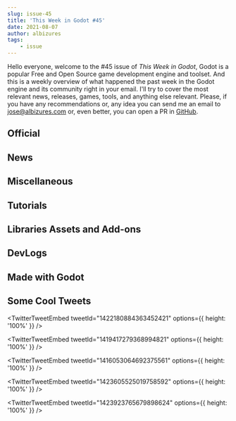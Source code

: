 ```yaml
---
slug: issue-45
title: 'This Week in Godot #45'
date: 2021-08-07
author: albizures
tags:
	- issue
---
```


Hello everyone, welcome to the #45 issue of _This Week in Godot_, Godot is a popular Free and Open Source game development engine and toolset. And this is a weekly overview of what happened the past week in the Godot engine and its community right in your email. I'll try to cover the most relevant news, releases, games, tools, and anything else relevant. Please, if you have any recommendations or, any idea you can send me an email to jose@albizures.com or, even better, you can open a PR in [GitHub](https://github.com/albizures/ThisWeekInGodot).

## Official

<Card
	author="Godot Engine"
	link="https://godotengine.org/article/release-candidate-godot-3-3-3-rc-1"
	section="Official"
	label="Release candidate: Godot 3.3.3 RC 1"
	description="Godot 3.3.3 will be a maintenance release in the stable 3.3 branch, providing various bug fixes while preserving compatibility for existing Godot 3.3 projects. This first release candidate aims at validating those fixes and ensuring that the update will be regression free."
	publisher="Godot Engine"
	icon="https://godotengine.org/themes/godotengine/assets/favicon.png"
	cover="https://godotengine.org/storage/app/uploads/public/610/a74/76f/610a7476f0ddd438980306.jpg"
	date="2021-08-04T09:00:00.000Z"
/>
<Card
	author="Godot Engine"
	link="https://godotengine.org/article/multiplayer-changes-godot-4-0-report-1"
	section="Official"
	label="Multiplayer in Godot 4.0: On servers, RSETs and state updates"
	description="News about running Godot on servers, and hints at upcoming networking changes in Godot 4.0."
	publisher="Godot Engine"
	icon="https://godotengine.org/themes/godotengine/assets/favicon.png"
	cover="https://godotengine.org/storage/app/uploads/public/610/918/f3e/610918f3ec53b713518837.png"
	date="2021-08-05T09:00:00.000Z"
/>

## News

<Card
	author="godotengine"
	link="https://github.com/godotengine/godot-proposals/issues/3069"
	section="News"
	label="Proposals: Implement a transpiler for GDScript to C++"
	description=""
	publisher="GitHub"
	icon="https://github.com/windows-tile.png"
	cover="https://opengraph.githubassets.com/3b5a7d3d7b798c86834701dc07f5bbcea33a2cd7cec30a1513e81bb5761872de/godotengine/godot-proposals/issues/3069"
	date="2021-07-31T09:00:00.000Z"
/>
<Card
	author="GitHub Tracker"
	link="https://twitter.com/github_tracker/status/1422867609842749443"
	section="News"
	label="The Godot just crossed the 40k 🌟 milestone on GitHub"
	description=""
	publisher="Twitter"
	icon="https://abs.twimg.com/responsive-web/client-web/icon-ios.b1fc7275.png"
	cover="https://pbs.twimg.com/card_img/1422617534038040580/_u0XlwKC?format=jpg&name=medium"
	date="2021-08-04T00:00:00.000Z"
/>

## Miscellaneous

<Card
	author="PlayWithFurcifer"
	link="https://youtu.be/1t2xKpVyZYg"
	section="Miscellaneous"
	label="10 Reasons Why YOU Should Use Godot"
	description="Here are our top 10 reasons why we love the Godot Engine!"
	publisher="YouTube"
	icon="https://www.youtube.com/s/desktop/65defdc1/img/favicon_144x144.png"
	cover="https://i.ytimg.com/vi/1t2xKpVyZYg/hqdefault.jpg"
	date="2021-08-01T00:00:00.000Z"
/>
<Card
	author="Kasper Frandsen"
	link="https://youtu.be/75M8bOnZNVU"
	section="Miscellaneous"
	label="How Good Can I Make Godot Look 2 - The Cellar"
	description=""
	publisher="YouTube"
	icon="https://www.youtube.com/s/desktop/65defdc1/img/favicon_144x144.png"
	cover="https://i.ytimg.com/vi/75M8bOnZNVU/maxresdefault.jpg"
	date="2021-08-03T00:00:00.000Z"
/>
<Card
	author="ACB_Gamez"
	link="https://youtu.be/n_TCylf82IU"
	section="Miscellaneous"
	label="Godot GameDev QA: Answering YOUR Questions!"
	description="Drop your questions down in the chat and I will do my best to answer them live on stream!"
	publisher="YouTube"
	icon="https://www.youtube.com/s/desktop/65defdc1/img/favicon_144x144.png"
	cover="https://i.ytimg.com/vi/n_TCylf82IU/maxresdefault.jpg"
	date="2021-08-04T00:00:00.000Z"
/>
<Card
	author="Mean Gene Hacks"
	link="https://youtu.be/GPgkW0h4r1k"
	section="Miscellaneous"
	label="Godot vs. Unity in 2D: Who will win?"
	description="In this video we take a quick dive into 2D performance and push Godot 3.3.2 to its breaking point. We benchmark GodotPhysics 2D versus the Box2D Physics Eng..."
	publisher="YouTube"
	icon="https://www.youtube.com/s/desktop/65defdc1/img/favicon_144x144.png"
	cover="https://i.ytimg.com/vi/GPgkW0h4r1k/maxresdefault.jpg"
	date="2021-08-03T00:00:00.000Z"
/>
<Card
	author="Gonzalo Gutiérrez"
	link="https://godotes.com/issues/19k/"
	section="Miscellaneous"
	label="19k peak daily active users"
	description="Official Godot numbers: 19k peak daily active users and 2-4m installs"
	publisher="Godot Notes"
	icon="https://godotes.com/content/images/2020/12/GodotesLogo2-3.svg"
	cover="https://godotes.com/content/images/2021/08/interest-3.png"
	date="2021-08-07T01:59:02.000Z"
/>
<Card
	author="Pefeper"
	link="https://youtu.be/DuyAHbznRx0"
	section="Miscellaneous"
	label="Raycasting in Godot - The Engine Feature Every 3D Game Uses"
	description="Raycasting is a versatile feature of the Godot game engine that allows you to query the physics world for information. All of your favorite 3D games use it, ..."
	publisher="YouTube"
	icon="https://www.youtube.com/s/desktop/65defdc1/img/favicon_144x144.png"
	cover="https://i.ytimg.com/vi/DuyAHbznRx0/maxresdefault.jpg"
	date="2021-08-01T00:00:00.000Z"
/>

## Tutorials

<Card
	author="Arith metic"
	link="https://youtu.be/oF9Gjs0ZxL4"
	section="Tutorials"
	label="Inheritance and Class Names - Godot Tutorials"
	description="A quick tutorial covering how inheritance and class names work in Godot. If there’s anything I left out, or if there is something else you want to know, let ..."
	publisher="YouTube"
	icon="https://www.youtube.com/s/desktop/65defdc1/img/favicon_144x144.png"
	cover="https://i.ytimg.com/vi/oF9Gjs0ZxL4/hqdefault.jpg"
	date="2021-08-03T00:00:00.000Z"
/>
<Card
	author="Age of Asparagus"
	link="https://youtu.be/n2TX3-FYE3k"
	section="Tutorials"
	label="Make a 3D Top Down Shooter with Godot - Part 3.10 Drops & Pickups I"
	description="Over the next two videos we’ll implement a simple drop and pickup system. By the end of this video, we’ll have a mechanic for dropping weapons and other ite..."
	publisher="YouTube"
	icon="https://www.youtube.com/s/desktop/65defdc1/img/favicon_144x144.png"
	cover="https://i.ytimg.com/vi/n2TX3-FYE3k/hqdefault.jpg"
	date="2021-08-02T00:00:00.000Z"
/>
<Card
	author="NeotoonDev"
	link="https://youtu.be/wJj5O40NGnE"
	section="Tutorials"
	label="Bite Size Tutorial Basic FPS Pt.2: Player Camera | Godot 3.3"
	description="Adding a simple player camera to a fps gameBite Size 3D fps"
	publisher="YouTube"
	icon="https://www.youtube.com/s/desktop/65defdc1/img/favicon_144x144.png"
	cover="https://i.ytimg.com/vi/wJj5O40NGnE/maxresdefault.jpg"
	date="2021-08-02T00:00:00.000Z"
/>
<Card
	author="Ozzadar"
	link="https://youtu.be/conXUJ1sSDE"
	section="Tutorials"
	label="AdMob for Android in Godot 3.x!"
	description="In this lesson, we finally add AdMob monetization into our Godot Android application! Follow along to learn how to implement AdMob banner ads, interstitials,..."
	publisher="YouTube"
	icon="https://www.youtube.com/s/desktop/65defdc1/img/favicon_144x144.png"
	cover="https://i.ytimg.com/vi/conXUJ1sSDE/hqdefault.jpg"
	date="2021-07-30T00:00:00.000Z"
/>
<Card
	author="yourgeekeric"
	link="https://youtu.be/dfp7FIO4GTA"
	section="Tutorials"
	label="Godot C# State Machine Tutorial"
	description=""
	publisher="YouTube"
	icon="https://www.youtube.com/s/desktop/65defdc1/img/favicon_144x144.png"
	cover="https://i.ytimg.com/vi/dfp7FIO4GTA/maxresdefault.jpg"
	date="2021-08-05T00:00:00.000Z"
/>
<Card
	author="Aiyush Gupta"
	link="https://ooshimus.com/controlling-a-website-with-a-tv-remote"
	section="Tutorials"
	label="Controlling A Website with a TV Remote!!!"
	description="Almost..."
	publisher="Ooshimus.com"
	icon="https://cdn.hashnode.com/res/hashnode/image/upload/v1611242155728/W3_BYVVVh.png"
	cover="https://hashnode.com/utility/r?url=https%3A%2F%2Fcdn.hashnode.com%2Fres%2Fhashnode%2Fimage%2Fupload%2Fv1628076449191%2FhppBErVuW.png%3Fw%3D1200%26h%3D630%26fit%3Dcrop%26crop%3Dentropy%26auto%3Dcompress%2Cformat%26format%3Dwebp%26fm%3Dpng"
	date="2021-08-05T15:47:15.302Z"
/>
<Card
	author="KidsCanCode"
	link="https://youtu.be/a0gxFMdhR7w"
	section="Tutorials"
	label="Godot Recipe: KinematicBody + Stopping on Slopes"
	description="Is your character sliding down slopes? Learn how to make your KinematicBody stick!"
	publisher="YouTube"
	icon="https://www.youtube.com/s/desktop/65defdc1/img/favicon_144x144.png"
	cover="https://i.ytimg.com/vi/a0gxFMdhR7w/maxresdefault.jpg"
	date="2021-08-02T00:00:00.000Z"
/>
<Card
	author="Chaff Dev"
	link="https://youtu.be/TZxsssoLwM8"
	section="Tutorials"
	label="Making a Tilt-Shift Shader in the Godot Game Engine"
	description=""
	publisher="YouTube"
	icon="https://www.youtube.com/s/desktop/65defdc1/img/favicon_144x144.png"
	cover="https://i.ytimg.com/vi/TZxsssoLwM8/hqdefault.jpg"
	date="2021-08-07T00:00:00.000Z"
/>
<Card
	author="LukeRS"
	link="https://youtu.be/6POXiYuktqc"
	section="Tutorials"
	label="Godot One Screen Platformer #6 - Swing Traps Using Animation Nodes"
	description=""
	publisher="YouTube"
	icon="https://www.youtube.com/s/desktop/65defdc1/img/favicon_144x144.png"
	cover="https://i.ytimg.com/vi/6POXiYuktqc/hqdefault.jpg"
	date="2021-08-02T00:00:00.000Z"
/>

## Libraries Assets and Add-ons

<Card
	author="3ddelano"
	link="https://godotengine.org/asset-library/asset/1010"
	section="Libraries Assets and Add-ons"
	label="Discord.gd"
	description="Interact with the Discord Bot API."
	publisher="Godot Asset Library"
	icon="https://godotengine.org/themes/godotengine/assets/favicon.png"
	cover="https://cdn.discordapp.com/attachments/360062738615107605/871011659471286282/icon.png"
	date="2021-08-07"
/>
<Card
	author="SpyrexDE"
	link="https://github.com/SpyrexDE/SmoothScroll"
	section="Libraries Assets and Add-ons"
	label="SmoothScroll: A SmoothScroll node for Godot"
	description=""
	publisher="GitHub"
	icon="https://github.com/windows-tile.png"
	cover="https://opengraph.githubassets.com/e789bee974ba145589cce8df199d0014da5c4188d643fc51af915323b026be4d/SpyrexDE/SmoothScroll"
	date="2021-08-07"
/>
<Card
	author="nonunknown"
	link="https://github.com/nonunknown/godot-powerful"
	section="Libraries Assets and Add-ons"
	label="Godot Powerful Plugins & Essentials v7.0"
	description="List of plugins to turn godot into a most powerful engine that already is."
	publisher="GitHub"
	icon="https://github.com/windows-tile.png"
	cover="https://repository-images.githubusercontent.com/249059219/93d3c700-e522-11ea-9da8-546cdc401403"
	date="2021-08-02T09:00:00.000Z"
/>
<Card
	author="Hayden"
	link="https://godotshaders.com/shader/2d-motion-blur/"
	section="Libraries Assets and Add-ons"
	label="2D Motion Blur"
	description="Adds directional motion blur to canvas items like Sprite. Direction,..."
	publisher="Godot Shaders"
	icon="https://godotshaders.com/wp-content/uploads/2021/01/favicon.png"
	cover="http://godotshaders.com/wp-content/uploads/2021/01/Screenshot-2021-08-03-190525-1.png"
	date="2021-08-04T07:58:01.000Z"
/>
<Card
	author="bram_dingelstad"
	link="https://godotshaders.com/shader/palette-shader-lospec-compatible/"
	section="Libraries Assets and Add-ons"
	label="Palette shader (lospec compatible)"
	description="This palette shader uses 1x palette textures to do it’s..."
	publisher="Godot Shaders"
	icon="https://godotshaders.com/wp-content/uploads/2021/01/favicon.png"
	cover="https://godotshaders.com/wp-content/uploads/2021/01/Screenshot-2021-08-05-at-4.06.01-PM.png"
	date="2021-08-05T14:07:23.000Z"
/>
<Card
	author="Owl"
	link="https://godotshaders.com/shader/color-splash-show-only-one-color/"
	section="Libraries Assets and Add-ons"
	label="color splash (show only one color)"
	description="the shader makes the color splash effect where it shows only..."
	publisher="Godot Shaders"
	icon="https://godotshaders.com/wp-content/uploads/2021/01/favicon.png"
	cover="http://godotshaders.com/wp-content/uploads/2021/01/Annotation-2021-08-03-050020.jpg"
	date="2021-08-04T06:34:54.000Z"
/>
<Card
	author="viniciusgerevini"
	link="https://godotengine.org/asset-library/asset/713"
	section="Libraries Assets and Add-ons"
	label="Aseprite Wizard"
	description="Godot Editor plugin for importing animations from Aseprite as SpriteFrames to be used in AnimatedSprite."
	publisher="Godot Asset Library"
	icon="https://godotengine.org/themes/godotengine/assets/favicon.png"
	cover="https://raw.githubusercontent.com/viniciusgerevini/godot-aseprite-wizard/master/icon.png"
	date="2021-08-03"
/>
<Card
	author="Hayden"
	link="https://godotshaders.com/shader/rotational-motion-blur-2d/"
	section="Libraries Assets and Add-ons"
	label="2D Rotational Motion Blur"
	description="Adds rotational motion blur to canvas items like Sprite."
	publisher="Godot Shaders"
	icon="https://godotshaders.com/wp-content/uploads/2021/01/favicon.png"
	cover="http://godotshaders.com/wp-content/uploads/2021/01/Screenshot-2021-08-04-195253-1.png"
	date="2021-08-04T21:37:18.000Z"
/>
<Card
	author="arlez80"
	link="https://godotshaders.com/shader/mountain-background-shader/"
	section="Libraries Assets and Add-ons"
	label="Mountain Background Shader."
	description="Mountain Background Shader."
	publisher="Godot Shaders"
	icon="https://godotshaders.com/wp-content/uploads/2021/01/favicon.png"
	cover="https://godotshaders.com/wp-content/uploads/2021/01/moubntai.jpg"
	date="2021-08-01T15:23:32.000Z"
/>

## DevLogs

<Card
	author="Quantum Code"
	link="https://youtu.be/h2cG9Hkfprw"
	section="DevLogs"
	label="First Pre-Alpha Release ! (ReignScape #Devlog 3)"
	description="Third Indie Game Devlog for ReignScape: An original and unique 2D strategy/city builder game"
	publisher="YouTube"
	icon="https://www.youtube.com/s/desktop/65defdc1/img/favicon_144x144.png"
	cover="https://i.ytimg.com/vi/h2cG9Hkfprw/maxresdefault.jpg"
	date="2021-08-03T00:00:00.000Z"
/>
<Card
	author="xen"
	link="https://youtu.be/lo8YwUkO9zQ"
	section="DevLogs"
	label="I Made Ocean Waves and Buoyancy in Godot"
	description="Been playing Sea of Thieves a lot recently and really wanted to make some water physics, so I implemented some Gerstner/Trochoidal waves in Godot with a vert..."
	publisher="YouTube"
	icon="https://www.youtube.com/s/desktop/65defdc1/img/favicon_144x144.png"
	cover="https://i.ytimg.com/vi/lo8YwUkO9zQ/maxresdefault.jpg"
	date="2021-07-31T00:00:00.000Z"
/>
<Card
	author="Tanoka Studio"
	link="https://youtu.be/kg7MWMFrN30"
	section="DevLogs"
	label="HOOKED Dev-log #1 - Starting the journey"
	description="Our first devlog! You can expect from this video an introduction to our project and what we have at the moment.We hope you enjoy it and leave any feedback if..."
	publisher="YouTube"
	icon="https://www.youtube.com/s/desktop/65defdc1/img/favicon_144x144.png"
	cover="https://i.ytimg.com/vi/kg7MWMFrN30/hqdefault.jpg"
	date="2021-07-31T00:00:00.000Z"
/>
<Card
	author="Viroid Games"
	link="https://youtu.be/GvQSn7l_NcM"
	section="DevLogs"
	label="Urban Farmer Devlog #5"
	description=""
	publisher="YouTube"
	icon="https://www.youtube.com/s/desktop/65defdc1/img/favicon_144x144.png"
	cover="https://i.ytimg.com/vi/GvQSn7l_NcM/maxresdefault.jpg"
	date="2021-08-06T00:00:00.000Z"
/>
<Card
	author="Devinthewater"
	link="https://youtu.be/mFpTu1u9rvk"
	section="DevLogs"
	label="First Person View in a Third Person Shooter - Useful or Useless? / ‘Penitent’ Devlog 12"
	description="Sub the channel if you haven’t yet, please:) More content on the way.This episode is about an experiment in adding a FPS mode to my third-person shooter. I t..."
	publisher="YouTube"
	icon="https://www.youtube.com/s/desktop/65defdc1/img/favicon_144x144.png"
	cover="https://i.ytimg.com/vi/mFpTu1u9rvk/maxresdefault.jpg"
	date="2021-08-04T00:00:00.000Z"
/>
<Card
	author="InterGalactic"
	link="https://youtu.be/hcdkeq1Czbk"
	section="DevLogs"
	label="EDTPT DEVLOG #01 - Yet another Elite Dangerous third party tool, maybe"
	description=""
	publisher="YouTube"
	icon="https://www.youtube.com/s/desktop/65defdc1/img/favicon_144x144.png"
	cover="https://i.ytimg.com/vi/hcdkeq1Czbk/hqdefault.jpg"
	date="2021-08-06T00:00:00.000Z"
/>
<Card
	author="This Is Vini"
	link="https://youtu.be/U8R6YSIGRmA"
	section="DevLogs"
	label="What is this game? - Far Star Game Devlog #14"
	description="Almost an year in this channel and things changed wildly. Let me recap what this game is about.Far Star is a game made with Godot.Twitter: https://twitter.co..."
	publisher="YouTube"
	icon="https://www.youtube.com/s/desktop/65defdc1/img/favicon_144x144.png"
	cover="https://i.ytimg.com/vi/U8R6YSIGRmA/maxresdefault.jpg"
	date="2021-08-06T00:00:00.000Z"
/>

## Made with Godot

<Card
	author="TD Worlds"
	link="https://youtu.be/JZeiQxXFUZk"
	section="Made with Godot"
	label="TD Worlds First Trailer"
	description="TD Worlds is a dynamic, highly strategical game that challenges your skill. Build an impenetrable defense and get ready to plunge into a new, unknown world t..."
	publisher="YouTube"
	icon="https://www.youtube.com/s/desktop/65defdc1/img/favicon_144x144.png"
	cover="https://i.ytimg.com/vi/JZeiQxXFUZk/maxresdefault.jpg"
	date="2021-08-03T00:00:00.000Z"
/>
<Card
	author="PHO BOSS"
	link="https://youtu.be/YOs6WQp5o0Q"
	section="Made with Godot"
	label="I beat Godot 3 so hard with a stick I bent space time | GODOT3 Ray Tracing Portals"
	description="OK, so instead of setting up multiple cameras and stencil buffers, you can just teleport light rays using Ray Tracing! Compared to using recursive viewport c..."
	publisher="YouTube"
	icon="https://www.youtube.com/s/desktop/65defdc1/img/favicon_144x144.png"
	cover="https://i.ytimg.com/vi/YOs6WQp5o0Q/hqdefault.jpg"
	date="2021-08-02T00:00:00.000Z"
/>
<Card
	author="Bopimo!"
	link="https://youtu.be/mgTntP62Jdw"
	section="Made with Godot"
	label="Bopimo! - Rolling Fun"
	description="Bopimo is an upcoming online 3D platformer where you can make your own levels. This is the first ever video of Bopimo gameplay, and showcases the rolling fea..."
	publisher="YouTube"
	icon="https://www.youtube.com/s/desktop/65defdc1/img/favicon_144x144.png"
	cover="https://i.ytimg.com/vi/mgTntP62Jdw/maxresdefault.jpg"
	date="2021-05-26T00:00:00.000Z"
/>
<Card
	author="HowYouDoing"
	link="https://howyoudoing.itch.io/space-cake-the-game"
	section="Made with Godot"
	label="Space Cake, the game!"
	description="space, lasers, destroyed ships and ... cake?"
	publisher="itch.io"
	icon="https://img.itch.zone/aW1nLzYzMTk5NDYucG5n/32x32%23/TIh8PR.png"
	cover="https://img.itch.zone/aW1nLzYzMTk5NDYucG5n/original/mpLTTt.png"
	date="2021-08-02T12:47:15.590Z"
/>
<Card
	author="3NinjasGaming"
	link="https://play.google.com/store/apps/details?id=pt.threeninjasgaming.rabiscos"
	section="Made with Godot"
	label="Rabiscos - Multiplayer drawing game"
	description="Rabiscos is an online game where you can draw and have lot’s of fun."
	publisher="Apps on Google Play"
	icon="https://www.gstatic.com/android/market_images/web/favicon_v2.ico"
	cover="https://play-lh.googleusercontent.com/OJpt1-eCreRZm3QGSNR6Z5PgdPyKII3y-CSYY7bPCJYLtqKD2XDg8YtZEAiy4Njul43S"
	date="2021-08-02T12:47:15.590Z"
/>
<Card
	author="Busy Weasel Games"
	link="https://youtu.be/KUBknyiIyYU"
	section="Made with Godot"
	label="Capsule Wars Trailer - Multiplayer FPS Game"
	description="Greetings, folks!We are proud to announce the Capsule Wars Early Access release! Capsule Wars is a fast-paced and highly mobile multiplayer FPS game that you..."
	publisher="YouTube"
	icon="https://www.youtube.com/s/desktop/65defdc1/img/favicon_144x144.png"
	cover="https://i.ytimg.com/vi/KUBknyiIyYU/hqdefault.jpg"
	date="2021-08-02T00:00:00.000Z"
/>
<Card
	author="AikonCWD"
	link="https://store.steampowered.com/app/1194480/Cursed_Gem/"
	section="Made with Godot"
	label="Cursed Gem"
	description="Help Oliver in this retro-pixel and challenging platformer. Explore a cursed cave, full of traps, secrets and diamonds. Complete all levels, get the biggest diamond for your girlfriend and break the curse that is dooming you."
	publisher="STEAM"
	icon="https://store.steampowered.com/favicon.ico"
	cover="https://cdn.akamai.steamstatic.com/steam/apps/1194480/capsule_616x353.jpg?t=1628028999"
	date="2020-08-03T09:00:00.000Z"
/>
<Card
	author="TheloniousBee"
	link="https://redguminteractive.itch.io/the-travelling-hexagon"
	section="Made with Godot"
	label="The Travelling Hexagon"
	description="A simple puzzle game with hexagons."
	publisher="itch.io"
	icon="https://img.itch.zone/aW1nLzY2MTA3NzAucG5n/32x32%23/i05tkl.png"
	cover="https://img.itch.zone/aW1nLzY2MTA3NzAucG5n/original/eWtNYM.png"
	date="2021-08-04T12:47:26.531Z"
/>
<Card
	author="astrangefool"
	link="https://astrangefool.itch.io/omen-of-trident-2704"
	section="Made with Godot"
	label="Omen of Trident 2704"
	description="We live in a wireless world."
	publisher="itch.io"
	icon="https://img.itch.zone/aW1nLzY2NDA1NDYuanBn/32x32%23/L2mT9N.jpg"
	cover="https://img.itch.zone/aW1nLzY2NDA1NDYuanBn/original/nAsynd.jpg"
	date="2021-08-01T12:47:28.642Z"
/>
<Card
	author="JohnGabrielUK"
	link="https://johngabrieluk.itch.io/harriet-fox-and-the-phantom-exotica"
	section="Made with Godot"
	label="Harriet Fox and the Phantom Exotica"
	description="A Phoenix Wright-inspired whodunnit set in Victorian England."
	publisher="itch.io"
	icon="https://img.itch.zone/aW1nLzY2MjE4NDMucG5n/32x32%23/EK5qka.png"
	cover="https://img.itch.zone/aW1nLzY2MjE0NTkucG5n/original/%2BtEM9S.png"
	date="2021-08-01T12:47:29.747Z"
/>
<Card
	author="Punk Labs"
	link="https://punklabs.itch.io/raster-prime-remix"
	section="Made with Godot"
	label="RASTER❖PRIME [REMIX]"
	description="A Pixael Sci-Fi Mystery"
	publisher="itch.io"
	icon="https://img.itch.zone/aW1nLzY2NDY0MTgucG5n/32x32%23/g2sAo%2F.png"
	cover="https://img.itch.zone/aW1nLzY2NDY1NjEuanBn/original/DyHU1a.jpg"
	date="2021-08-04T12:47:30.874Z"
/>
<Card
	author="Everything and Nothing Dev"
	link="https://youtu.be/-dT7558E8r8"
	section="Made with Godot"
	label="Godot 3 Night City Driving Test"
	description=""
	publisher="YouTube"
	icon="https://www.youtube.com/s/desktop/65defdc1/img/favicon_144x144.png"
	cover="https://i.ytimg.com/vi/-dT7558E8r8/hqdefault.jpg"
	date="2021-08-01T00:00:00.000Z"
/>

## Some Cool Tweets

<TwitterTweetEmbed
	tweetId="1422180884363452421"
	options={{ height: '100%' }}
/>

<TwitterTweetEmbed
	tweetId="1419417279368994821"
	options={{ height: '100%' }}
/>

<TwitterTweetEmbed
	tweetId="1416053064692375561"
	options={{ height: '100%' }}
/>

<TwitterTweetEmbed
	tweetId="1423605525019758592"
	options={{ height: '100%' }}
/>

<TwitterTweetEmbed
	tweetId="1423923765679898624"
	options={{ height: '100%' }}
/>
